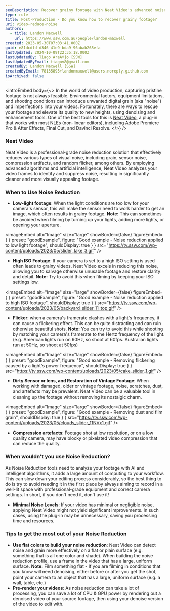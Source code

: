 ```yaml
---
seoDescription: Recover grainy footage with Neat Video's advanced noise reduction technology and enhance your video quality without compromising its authenticity.
type: rule
title: Post-Production - Do you know how to recover grainy footage?
uri: video-reduce-noise
authors:
  - title: Landon Maxwell
    url: https://www.ssw.com.au/people/landon-maxwell
created: 2023-05-30T07:03:41.000Z
guid: e81dcdfd-d346-41e9-bda9-96abab268efa
lastUpdated: 2024-10-09T22:35:18.000Z
lastUpdatedBy: Tiago AraÃºjo [SSW]
lastUpdatedByEmail: tiagov8@gmail.com
createdBy: Landon Maxwell [SSW]
createdByEmail: 78135895+landonmaxwell@users.noreply.github.com
isArchived: false
---
```


<introEmbed
  body={<>
In the world of video production, capturing pristine footage is not always feasible. Environmental factors, equipment limitations, and shooting conditions can introduce unwanted digital grain (aka "noise") and imperfections into your videos. Fortunately, there are ways to rescue your footage and elevate its quality to new heights, using denoising and enhancement tools.
One of the best tools for this is [Neat Video](https://www.neatvideo.com/), a plug-in that works with most NLEs (non-linear editors), including Adobe Premiere Pro & After Effects, Final Cut, and Davinci Resolve.
  </>}
/>
### Neat Video

Neat Video is a professional-grade noise reduction solution that effectively reduces various types of visual noise, including grain, sensor noise, compression artifacts, and random flicker, among others.
By employing advanced algorithms and artificial intelligence, Neat Video analyzes your video frames to identify and suppress noise, resulting in significantly cleaner and more visually appealing footage.

### When to Use Noise Reduction

* **Low-light footage**: When the light conditions are too low for your camera's sensor, this will make the sensor need to work harder to get an image, which often results in grainy footage.
   **Note:** This can sometimes be avoided when filming by turning up your lights, adding more lights, or opening your aperture.

<imageEmbed
  alt="Image"
  size="large"
  showBorder={false}
  figureEmbed={ {
    preset: "goodExample",
    figure: "Good example - Noise reduction applied to low light footage",
    shouldDisplay: true
  } }
  src="https://tv.ssw.com/wp-content/uploads/2023/05/slider_lake_3.gif"
/>

* **High ISO Footage**: If your camera is set to a high ISO setting is used often leads to grainy videos. Neat Video excels in reducing this noise, allowing you to salvage otherwise unusable footage and restore clarity and detail.
   **Note:** Try to avoid this when filming by keeping your ISO settings low.

<imageEmbed
  alt="Image"
  size="large"
  showBorder={false}
  figureEmbed={ {
    preset: "goodExample",
    figure: "Good example - Noise reduction applied to high ISO footage",
    shouldDisplay: true
  } }
  src="https://tv.ssw.com/wp-content/uploads/2023/05/backyard_slider_11_top.gif"
/>

* **Flicker**: when a camera's framerate clashes with a light's frequency, it can cause a flickering effect. This can be quite distracting and can ruin otherwise beautiful shots.
   **Note:** You can try to avoid this while shooting by matching your camera's framerate to the Hertz frequency of the light. (e.g. American lights run on 60Hz, so shoot at 60fps. Australian lights run at 50Hz, so shoot at 50fps)

<imageEmbed
  alt="Image"
  size="large"
  showBorder={false}
  figureEmbed={ {
    preset: "goodExample",
    figure: "Good example - Removing flickering caused by a light's power frequency",
    shouldDisplay: true
  } }
  src="https://tv.ssw.com/wp-content/uploads/2023/05/cake_slider_1.gif"
/>

* **Dirty Sensor or lens, and Restoration of Vintage Footage**: When working with damaged, older or vintage footage, noise, scratches, dust, and artefacts may be prevalent. Neat Video can be a valuable tool in cleaning up the footage without removing its nostalgic charm.

<imageEmbed
  alt="Image"
  size="large"
  showBorder={false}
  figureEmbed={ {
    preset: "goodExample",
    figure: "Good example - Removing dust and film grain",
    shouldDisplay: true
  } }
  src="https://tv.ssw.com/wp-content/uploads/2023/05/clouds_slider_11NVx1.gif"
/>

* **Compression artefacts**: Footage shot at low resolution, or on a low quality camera, may have blocky or pixelated video compression that can reduce the quality.

### When wouldn't you use Noise Reduction?

As Noise Reduction tools need to analyze your footage with AI and intelligent algorithms, it adds a large amount of computing to your workflow.
This can slow down your editing process considerably, so the best thing to do is try to avoid needing it in the first place by always aiming to record in a well-lit space with professional-grade equipment and correct camera settings.
In short, if you don't need it, don't use it!

* **Minimal Noise Levels**: If your video has minimal or negligible noise, applying Neat Video might not yield significant improvements. In such cases, using the plug-in may be unnecessary, saving you processing time and resources.

### Tips to get the most out of your Noise Reduction

* **Use flat colors to build your noise reduction**: Neat Video can detect noise and grain more effectively on a flat or plain surface (e.g. something that is all one color and shade). When building the noise reduction profile, use a frame in the video that has a large, uniform surface.
   **Note:** Film something flat - If you are filming in conditions that you know will need denoising, either before or after you get the shot, point your camera to an object that has a large, uniform surface (e.g. a wall, table, etc.)
* **Pre-render your videos**: As noise reduction can take a lot of processing, you can save a lot of CPU & GPU power by rendering out a denoised video of your source footage, then using your denoise version of the video to edit with.

